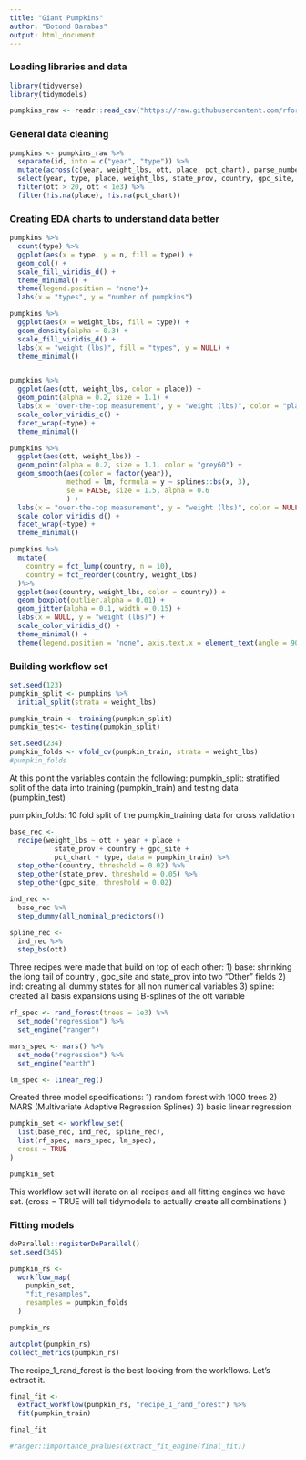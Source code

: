 ```yaml
---
title: "Giant Pumpkins"
author: "Botond Barabas"
output: html_document
---
```



### Loading libraries and data

```r
library(tidyverse)
library(tidymodels)
```

```r
pumpkins_raw <- readr::read_csv("https://raw.githubusercontent.com/rfordatascience/tidytuesday/master/data/2021/2021-10-19/pumpkins.csv")
```

### General data cleaning

```r
pumpkins <- pumpkins_raw %>%
  separate(id, into = c("year", "type")) %>%
  mutate(across(c(year, weight_lbs, ott, place, pct_chart), parse_number)) %>%
  select(year, type, place, weight_lbs, state_prov, country, gpc_site, pct_chart, ott) %>%
  filter(ott > 20, ott < 1e3) %>%
  filter(!is.na(place), !is.na(pct_chart))
```

### Creating EDA charts to understand data better

```r
pumpkins %>% 
  count(type) %>% 
  ggplot(aes(x = type, y = n, fill = type)) + 
  geom_col() + 
  scale_fill_viridis_d() + 
  theme_minimal() +
  theme(legend.position = "none")+
  labs(x = "types", y = "number of pumpkins") 

pumpkins %>% 
  ggplot(aes(x = weight_lbs, fill = type)) + 
  geom_density(alpha = 0.3) + 
  scale_fill_viridis_d() + 
  labs(x = "weight (lbs)", fill = "types", y = NULL) + 
  theme_minimal()


pumpkins %>% 
  ggplot(aes(ott, weight_lbs, color = place)) + 
  geom_point(alpha = 0.2, size = 1.1) + 
  labs(x = "over-the-top measurement", y = "weight (lbs)", color = "placement") + 
  scale_color_viridis_c() + 
  facet_wrap(~type) + 
  theme_minimal()

pumpkins %>% 
  ggplot(aes(ott, weight_lbs)) + 
  geom_point(alpha = 0.2, size = 1.1, color = "grey60") + 
  geom_smooth(aes(color = factor(year)), 
              method = lm, formula = y ~ splines::bs(x, 3), 
              se = FALSE, size = 1.5, alpha = 0.6
              ) + 
  labs(x = "over-the-top measurement", y = "weight (lbs)", color = NULL) + 
  scale_color_viridis_d() + 
  facet_wrap(~type) + 
  theme_minimal()

pumpkins %>% 
  mutate(
    country = fct_lump(country, n = 10), 
    country = fct_reorder(country, weight_lbs) 
  )%>%
  ggplot(aes(country, weight_lbs, color = country)) + 
  geom_boxplot(outlier.alpha = 0.01) + 
  geom_jitter(alpha = 0.1, width = 0.15) + 
  labs(x = NULL, y = "weight (lbs)") + 
  scale_color_viridis_d() + 
  theme_minimal() + 
  theme(legend.position = "none", axis.text.x = element_text(angle = 90))
```


### Building workflow set

```r
set.seed(123)
pumpkin_split <- pumpkins %>% 
  initial_split(strata = weight_lbs)

pumpkin_train <- training(pumpkin_split)
pumpkin_test<- testing(pumpkin_split)

set.seed(234)
pumpkin_folds <- vfold_cv(pumpkin_train, strata = weight_lbs)
#pumpkin_folds
```


At this point the variables contain the following: 
pumpkin_split: stratified split of the data into training (pumpkin_train) and testing data (pumpkin_test) 

pumpkin_folds: 10 fold split of the pumpkin_training data for cross validation 


```r
base_rec <- 
  recipe(weight_lbs ~ ott + year + place + 
           state_prov + country + gpc_site + 
           pct_chart + type, data = pumpkin_train) %>% 
  step_other(country, threshold = 0.02) %>% 
  step_other(state_prov, threshold = 0.05) %>%
  step_other(gpc_site, threshold = 0.02)

ind_rec <- 
  base_rec %>% 
  step_dummy(all_nominal_predictors())

spline_rec <- 
  ind_rec %>% 
  step_bs(ott)

```


Three recipes were made that build on top of each other: 
1) base: shrinking the long tail of country , gpc_site and state_prov into two "Other" fields 
2) ind: creating all dummy states for all non numerical variables 
3) spline: created all basis expansions using B-splines of the ott variable


```r

rf_spec <- rand_forest(trees = 1e3) %>%
  set_mode("regression") %>% 
  set_engine("ranger") 

mars_spec <- mars() %>%
  set_mode("regression") %>%
  set_engine("earth")

lm_spec <- linear_reg()

```

Created three model specifications: 
1) random forest with 1000 trees 
2) MARS (Multivariate Adaptive Regression Splines)
3) basic linear regression 


```r
pumpkin_set <- workflow_set(
  list(base_rec, ind_rec, spline_rec), 
  list(rf_spec, mars_spec, lm_spec), 
  cross = TRUE
)

pumpkin_set
```

This workflow set will iterate on all recipes and all fitting engines we have set. (cross = TRUE will tell tidymodels to actually create all combinations )



### Fitting models 

```r
doParallel::registerDoParallel()
set.seed(345)

pumpkin_rs <- 
  workflow_map(
    pumpkin_set, 
    "fit_resamples", 
    resamples = pumpkin_folds
  )

pumpkin_rs

```

```r
autoplot(pumpkin_rs)
collect_metrics(pumpkin_rs)
```

The recipe_1_rand_forest	is the best looking from the workflows. Let's extract it. 

```r
final_fit <- 
  extract_workflow(pumpkin_rs, "recipe_1_rand_forest") %>%
  fit(pumpkin_train)

```

```r
final_fit
```

```r
#ranger::importance_pvalues(extract_fit_engine(final_fit))
```

